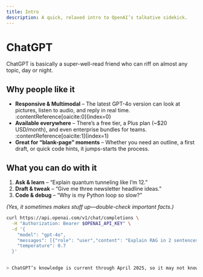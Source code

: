 ```yaml
---
title: Intro
description: A quick, relaxed intro to OpenAI’s talkative sidekick.
---
```


# ChatGPT

<Callout type="info" emoji="💬" title="In one sentence">
ChatGPT is basically a super-well-read friend who can riff on almost any topic, day or night.  
</Callout>

## Why people like it

- **Responsive & Multimodal** – The latest GPT-4o version can look at pictures, listen to audio, and reply in real time. :contentReference[oaicite:0]{index=0}  
- **Available everywhere** – There’s a free tier, a Plus plan (~$20 USD/month), and even enterprise bundles for teams. :contentReference[oaicite:1]{index=1}  
- **Great for “blank-page” moments** – Whether you need an outline, a first draft, or quick code hints, it jumps-starts the process.

## What you can do with it

1. **Ask & learn** – “Explain quantum tunneling like I’m 12.”  
2. **Draft & tweak** – “Give me three newsletter headline ideas.”  
3. **Code & debug** – “Why is my Python loop so slow?”  

*(Yes, it sometimes makes stuff up—double-check important facts.)*

```bash title="Curl example"
curl https://api.openai.com/v1/chat/completions \
  -H "Authorization: Bearer $OPENAI_API_KEY" \
  -d '{
    "model": "gpt-4o",
    "messages": [{"role": "user","content": "Explain RAG in 2 sentences."}],
    "temperature": 0.7
  }'
  

> ChatGPT’s knowledge is current through April 2025, so it may not know about last night’s sports scores—unless you enable browsing.  
